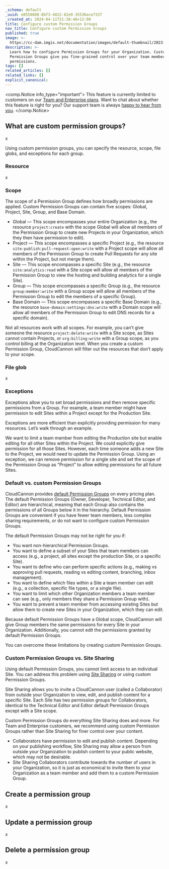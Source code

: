```yaml
---
_schema: default
_uuid: e8558608-8bf3-4022-82e9-35536ace7337
_created_at: 2024-04-11T21:38:46+12:00
title: Configure custom Permission Groups
nav_title: Configure custom Permission Groups
published: true
image: >-
  https://cc-dam.imgix.net/documentation/images/default-thumbnail/2023-Q4/CloudCannon-Documentation-Thumbnail.png
description: >-
  Learn how to configure Permission Groups for your Organization. Custom
  Permission Groups give you fine-grained control over your team members'
  permissions.
tags: []
related_articles: []
related_links: []
explicit_canonical:
---
```

<comp.Notice info_type="important">
  This feature is currently limited to customers on our [Team and Enterprise plans](/pricing/). Want to chat about whether this feature is right for you? Our support team is always [happy to hear from you]().
</comp.Notice>

## What are custom permission groups?

x

Using custom permission groups, you can specify the resource, scope, file globs, and exceptions for each group.

### Resource

x

### Scope

The scope of a Permission Group defines how broadly permissions are applied. Custom Permission Groups can contain five scopes: Global, Project, Site, Group, and Base Domain.

* Global — This scope encompasses your entire Organization (e.g., the resource `project:create` with the scope Global will allow all members of the Permission Group to create new Projects in your Organization, which they then have permission to edit).
* Project — This scope encompasses a specific Project (e.g., the resource `site:publish:pull-request:open:write` with a Project scope will allow all members of the Permission Group to create Pull Requests for any site within the Project, but not merge them).
* Site — This scope encompasses a specific Site (e.g., the resource `site:analytics:read` with a Site scope will allow all members of the Permission Group to view the hosting and building analytics for a single Site).
* Group — This scope encompasses a specific Group (e.g., the resource `group:member:write` with a Group scope will allow all members of the Permission Group to edit the members of a specific Group).
* Base Domain — This scope encompasses a specific Base Domain (e.g., the resource `base-domain:settings:dns:write` with a Domain scope will allow all members of the Permission Group to edit DNS records for a specific domain).

Not all resources work with all scopes. For example, you can’t give someone the resource `project:delete:write` with a Site scope, as Sites cannot contain Projects, or `org:billing:write` with a Group scope, as you control billing at the Organization level. When you create a custom Permission Group, CloudCannon will filter out the resources that don’t apply to your scope.

### File glob

x

### Exceptions

Exceptions allow you to set broad permissions and then remove specific permissions from a Group. For example, a team member might have permission to edit Sites within a Project except for the Production Site.

Exceptions are more efficient than explicitly providing permission for many resources. Let’s walk through an example.

We want to limit a team member from editing the Production site but enable editing for all other Sites within the Project. We could explicitly give permission for all those Sites. However, each time someone adds a new Site to the Project, we would need to update the Permission Group. Using an exception, we can remove permission for a single site and set the scope of the Permission Group as “Project” to allow editing permissions for all future Sites.

### Default vs. custom Permission Groups

CloudCannon provides [default Permission Groups](/documentation/articles/default-permission-groups) on every pricing plan. The default Permission Groups (Owner, Developer, Technical Editor, and Editor) are hierarchical, meaning that each Group also contains the permissions of all Groups below it in the hierarchy. Default Permission Groups are convenient if you have fewer team members, less complex sharing requirements, or do not want to configure custom Permission Groups.

The default Permission Groups may not be right for you if:

* You want non-hierarchical Permission Groups.
* You want to define a subset of your Sites that team members can access (e.g., a project, all sites except the production Site, or a specific Site).
* You want to define who can perform specific actions (e.g., making vs approving pull requests, reading vs editing content, branching, inbox management).
* You want to define which files within a Site a team member can edit (e.g., a collection, specific file types, or a single file).
* You want to limit which other Organization members a team member can see (e.g., only members they share a Permission Group with).
* You want to prevent a team member from accessing existing Sites but allow them to create new Sites in your Organization, which they can edit.

Because default Permission Groups have a Global scope, CloudCannon will give Group members the same permissions for every Site in your Organization. Additionally, you cannot edit the permissions granted by default Permission Groups.

You can overcome these limitations by creating custom Permission Groups.

### Custom Permission Groups vs. Site Sharing

Using default Permission Groups, you cannot limit access to an individual Site. You can address this problem using [Site Sharing](/documentation/articles/sharing-on-a-per-site-basis/) or using custom Permission Groups.

Site Sharing allows you to invite a CloudCannon user (called a Collaborator) from outside your Organization to view, edit, and publish content for a specific Site. Each Site has two permission groups for Collaborators, identical to the Technical Editor and Editor default Permission Groups except with a Site scope.

Custom Permission Groups do everything Site Sharing does and more. For Team and Enterprise customers, we recommend using custom Permission Groups rather than Site Sharing for finer control over your content.

* Collaborators have permission to edit and publish content. Depending on your publishing workflow, Site Sharing may allow a person from outside your Organization to publish content to your public website, which may not be desirable.
* Site Sharing Collaborators contribute towards the number of users in your Organization, so it is just as economical to invite them to your Organization as a team member and add them to a custom Permission Group.

## Create a permission group

x

## Update a permission group

x

## Delete a permission group

x